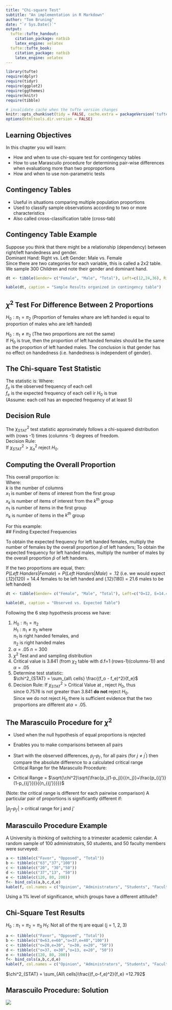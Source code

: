 ```yaml
---
title: "Chi-square Test"
subtitle: "An implementation in R Markdown"
author: "Tom Bruning"
date: "`r Sys.Date()`"
output:
  tufte::tufte_handout:
    citation_package: natbib
    latex_engine: xelatex
  tufte::tufte_book:
    citation_package: natbib
    latex_engine: xelatex
---
```


```r
library(tufte)
require(dplyr)
require(tidyr)
require(ggplot2)
require(ggthemes)
require(knitr)
require(tibble)

# invalidate cache when the tufte version changes
knitr::opts_chunk$set(tidy = FALSE, cache.extra = packageVersion('tufte'))
options(htmltools.dir.version = FALSE)
```



## Learning Objectives  

In this chapter you will learn:  

* How and when to use chi-square test for contingency tables   
* How to use Marascuilo procedure for determining pair-wise differences when evaluationg more than two proproportions   
* How and when to use non-parametric tests  

## Contingency Tables   

* Useful in situations comparing multiple population proportions   
* Used to classify sample observations according to two or more characteristics   
* Also called cross-classification table (cross-tab)   

## Contingency Table Example   

Suppose you think that there might be a relationship (dependency) between right/left handedness and gender.  
Dominant Hand: Right vs. Left 
Gender: Male vs. Female  
Since there are two categories for each variable, this is called a 2x2 table.  
We sample 300 Children and note their gender and dominant hand.
```r

dt <- tibble(Gender= c("Female", "Male", "Total"), Left=c(12,24,36), Right=c(108,156,264), Total=c(120,180,300))

kable(dt, caption = "Sample Results organized in contingency table")

```

## $\chi^2$ Test For Difference Between 2 Proportions  

$H_0:\pi_1 = \pi_2$ (Proportion of females whare are left handed is equal to proportion of males who are left handed)  

$H_0:\pi_1 \ne \pi_2$  (The two proportions are not the same)  
If $H_0$ is true, then the proportion of left handed females should be the same as the proportion of left handed males.  The conclusion is that gender has no effect on handedness (i.e. handedness is independent of gender).  

## The Chi-square Test Statistic  

The statistic is:
\begin{equation}
\chi^2_{STAT} = \sum_{all\ cells} \frac{(f_o - f_e)^2}{f_e}
\end{equation}
Where:  
$f_o$ is the observed frequency of each cell    
$f_e$ is the expected frequency of each cell ir $H_0$ is true    
(Assume: each cell has an expected frequency of at least 5)  

## Decision Rule   
The $\chi_{STAT}^2$ test statistic approximately follows a  chi-squared distribution with (rows -1) times (columns -1) degrees of freedom.   
Decision Rule:  
If $\chi_{STAT}^2 > \chi_\alpha^2$ reject $H_0$.   

## Computing the Overall Proportion   
This overall proportion is:  
\begin{equation}
\bar p = \frac{x_1 + ... + x_k}{n_1 + ... + n_k}
\end{equation}
Where:  
$k$ is the number of columns   
$x_1$ is number of items of interest from the first group  
$x_k$ is number of items of interest from the $k^{th}$ group   
$n_1$ is number of items in the first group  
$n_k$ is number of items in the $k^{th}$ group   

For this example:  
\begin{equation}
\bar p = \frac{12+ 24}{180 + 120} = \frac{36}{300} = .12
\end{equation}
## Finding Expected Frequencies   

To obtain the expected frequency for left handed females, multiply the number of females by the overall proportion $\bar p$ of left handers; To obtain the expected frequency for left handed males, multiply the number of males by the overall proportion $\bar p$ of left handers.


If the two proportions are equal, then:  
$P(Left\ Handers | Female) = P(Left\ Handers | Male) = .12$ (i.e. we would expect (.12)(120) = 14.4 females to be left handed and (.12)(180) = 21.6 males to be left handed)  
```r

dt <- tibble(Gender= c("Female", "Male", "Total"), Left=c("O=12, E=14.4","O=24, E=21.6",36), Right=c("O=108, E=105.6","O=156, E=158.4",264), Total=c(120,180,300))

kable(dt, caption = "Observed vs. Expected Table")

```

Following the 6 step hypothesis process we have:  

1.  $H_0: \pi_1 = \pi_2$     
$H_1: \pi_1 \ne  \pi_2$  where  
    $\pi_1$ is right handed females, and   
    $\pi_2$ is right handed males   
2. $\alpha=.05$
  $n=300$  
3. $\chi^2$ Test and and sampling distribution   
4. Critical value is 3.841 (from $\chi_2$ table with d.f=1 (rows-1)(columns-1)) and $\alpha=.05$  
4. Determine test statistic:  
  $\chi^2_{STAT} = \sum_{all\ cells} \frac{(f_o - f_e)^2}{f_e}$   
\begin{equation}
  \chi^2_{STAT} = \frac{(12-14.4)_2}{14.4} +\frac{(108-105.6)_2}{105.6} +\frac{(24-21.6)_2}{21.6}+\frac{(156-158.4)_2}{158.4}= 0.7576
\end{equation}
5. Decision Rule: If $\chi^2_{STAT}$ > Critical Value at , reject $H_0$, thus   
  since 0.7576 is not greater than 3.841 **do not** reject $H_0$.    
  Since we do not reject $H_0$ there is sufficient evidence that the two proportions are different at$\alpha=.05$.  
    



## The Marascuilo Procedure for $\chi^2$

- Used when the null hypothesis of equal proportions is rejected  
- Enables you to make comparisons between all pairs
- Start with the observed differences, $p_j  – p_{j’}$, for all pairs (for $j \ne j^’$) then compare the absolute difference to a calculated critical range  
Critical Range for the Marascuilo Procedure:  

- Critical Range = $\sqrt{\chi^2}\sqrt{\frac{p_j(1-p_j)}{{n_j}}+\frac{p_{{j’}}(1-p_{{j’}})}{{n_{{j’}}}}}$


(Note:  the critical range is different for each pairwise comparison)
A particular pair of proportions is significantly different if:  


$| p_j  – p_{{j’}}|$  >  critical range for j and j’

## Marascuilo Procedure Example
A University is thinking of switching to a trimester academic calendar. A random sample of 100 administrators, 50 students, and 50 faculty members were surveyed:

```r

a <- tibble(c("Favor", "Opposed", "Total"))
b <- tibble(c("63","37","100"))
c <- tibble(c("20", "30","50"))
d <- tibble(c("37","13", "50"))
e <- tibble(c(120, 80, 200))
f<- bind_cols(a,b,c,d,e)
kable(f, col.names = c("Opinion", "Administrators", "Students", "Faculty", "Total"))
```


Using a 1% level of significance, which groups have a  different attitude?

## Chi-Square Test Results

$H_0: \pi_1 = \pi_2 = \pi_3$
$H_1$: Not all of the πj are equal (j = 1, 2, 3)

```r

a <- tibble(c("Favor", "Opposed", "Total"))
b <- tibble(c("0=63,e=60","o=37,e=40","100"))
c <- tibble(c("o=20,e=30", "o=30, e=20", "50"))
d <- tibble(c("o=37, e=30","o=13, e=20", "50"))
e <- tibble(c(120, 80, 200))
f<- bind_cols(a,b,c,d,e)
kable(f, col.names = c("Opinion", "Administrators", "Students", "Faculty", "Total"))
```




$\chi^2_{STAT} = \sum_{All\ cells}\frac{(f_o-f_e)^2}{f_e} =12.792$



## Marascuilo Procedure: Solution

![](./images/excel.jpg)

